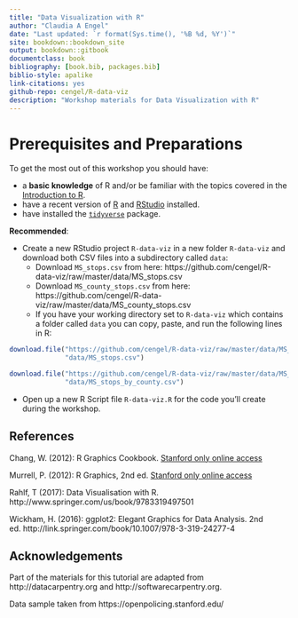 ```yaml
--- 
title: "Data Visualization with R"
author: "Claudia A Engel"
date: "Last updated: `r format(Sys.time(), '%B %d, %Y')`"
site: bookdown::bookdown_site
output: bookdown::gitbook
documentclass: book
bibliography: [book.bib, packages.bib]
biblio-style: apalike
link-citations: yes
github-repo: cengel/R-data-viz
description: "Workshop materials for Data Visualization with R"
---
```



# Prerequisites and Preparations {-}

To get the most out of this workshop you should have:

- a **basic knowledge** of R and/or be familiar with the topics covered in the [Introduction to R](https://cengel.github.io/R-intro/).
- have a recent version of [R](https://cran.r-project.org/) and [RStudio](https://www.rstudio.com/) installed. 
- have installed the [`tidyverse`](http://tidyverse.org/) package.

**Recommended**: 

- Create a new RStudio project `R-data-viz` in a new folder `R-data-viz` and download both CSV files into a subdirectory called `data`:
    - Download `MS_stops.csv` from here: https://github.com/cengel/R-data-viz/raw/master/data/MS_stops.csv
    - Download `MS_county_stops.csv` from here: https://github.com/cengel/R-data-viz/raw/master/data/MS_county_stops.csv
    - If you have your working directory set to `R-data-viz` which contains a folder called `data` you can copy, paste, and run the following lines in R:

```r
download.file("https://github.com/cengel/R-data-viz/raw/master/data/MS_stops.csv", 
              "data/MS_stops.csv")

download.file("https://github.com/cengel/R-data-viz/raw/master/data/MS_stops_by_county.csv", 
              "data/MS_stops_by_county.csv")
```
- Open up a new R Script file `R-data-viz.R` for the code you'll create during the workshop.



## References {-}

Chang, W. (2012): R Graphics Cookbook. [Stanford only online access](https://stanford.idm.oclc.org/login?url=http://proquest.safaribooksonline.com/?uiCode=stanford&xmlId=9781449363086)

Murrell, P. (2012): R Graphics, 2nd ed. [Stanford only online access](https://stanford.idm.oclc.org/login?url=http://proquest.safaribooksonline.com/?uiCode=stanford&xmlId=9781439831779)

Rahlf, T (2017): Data Visualisation with R. http://www.springer.com/us/book/9783319497501

Wickham, H. (2016): ggplot2: Elegant Graphics for Data Analysis. 2nd ed. http://link.springer.com/book/10.1007/978-3-319-24277-4


## Acknowledgements {-}
Part of the materials for this tutorial are adapted from http://datacarpentry.org and http://softwarecarpentry.org.

Data sample taken from https://openpolicing.stanford.edu/

